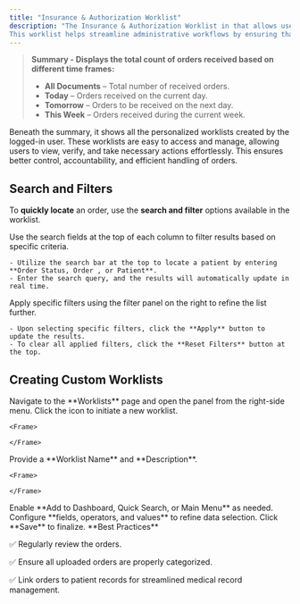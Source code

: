 ```yaml
---
title: "Insurance & Authorization Worklist"
description: "The Insurance & Authorization Worklist in that allows users to track and manage all insurance-related tasks and authorization requirements for patient orders. It provides a real-time overview of pending and verified insurance statuses, missing coverage information, and eligibility checks.
This worklist helps streamline administrative workflows by ensuring that all orders are reviewed for insurance completeness and authorization before the date of service. It enables staff to reduce claim denials and ensure patient visits are pre-approved and verified."
---
```


> **Summary - Displays the total count of orders received based on different time frames:**
>
> - **All Documents** – Total number of received orders.
> - **Today** – Orders received on the current day.
> - **Tomorrow** – Orders to be received on the next day.
> - **This Week** – Orders received during the current week.

Beneath the summary, it shows all the personalized worklists created by the logged-in user. These worklists are easy to access and manage, allowing users to view, verify, and take necessary actions effortlessly. This ensures better control, accountability, and efficient handling of orders.

## <Icon icon="filter-list" iconType="duotone" color="black" size="27" /> **Search and Filters**

To **quickly locate** an order, use the **search and filter** options available in the worklist.

<CardGroup cols="2">
  <Card title="Search Fields" icon="magnifying-glass" iconType="duotone">
    Use the search fields at the top of each column to filter results based on specific criteria.

    - Utilize the search bar at the top to locate a patient by entering **Order Status, Order , or Patient**.
    - Enter the search query, and the results will automatically update in real time.
  </Card>
  <Card title="Filter Panel" icon="filter">
    Apply specific filters using the filter panel on the right to refine the list further.

    - Upon selecting specific filters, click the **Apply** button to update the results.
    - To clear all applied filters, click the **Reset Filters** button at the top.
  </Card>
</CardGroup>

## <Icon icon="list-ul" iconType="duotone" color="black" size="27" /> **Creating Custom Worklists**

<Steps>
  <Step title="Access the Worklist Panel">
    Navigate to the **Worklists** page and open the panel from the right-side menu.
  </Step>
  <Step title="Create a New Worklist">
    Click the <Icon icon="plus-large" iconType="solid" size="15" /> icon to initiate a new worklist.

    <Frame>
      
    </Frame>
  </Step>
  <Step title="Enter Worklist Details">
    Provide a **Worklist Name** and **Description**.

    <Frame>
      
    </Frame>
  </Step>
  <Step title="Configure Access Preferences">
    Enable **Add to Dashboard, Quick Search, or Main Menu** as needed.
  </Step>
  <Step title="Define Filter Conditions">
    Configure **fields, operators, and values** to refine data selection.
  </Step>
  <Step title="Save the Worklist">
    Click **Save** to finalize.
  </Step>
</Steps>

<Note>
  **Best Practices**

  ✅ Regularly review the orders.

  ✅ Ensure all uploaded orders are properly categorized.

  ✅ Link orders to patient records for streamlined medical record management.
</Note>